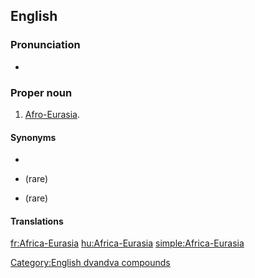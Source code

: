 ==English==
{{wikipedia}}

===Pronunciation===
* {{a|US}} {{IPA|/ˈæf.ɹɪk.ə.jʊɹˈeɪ.ʒə/|lang=en}}

===Proper noun===
{{en-proper noun|head=[[Africa]]-[[Eurasia]]}}
# [[Afro-Eurasia]].

====Synonyms====
* {{l|en|Afro-Eurasia}}
* {{l|en|Eurafrasia}} (rare)
* {{l|en|Afrasia}} (rare)

====Translations====
{{trans-see|Afro-Eurasia}}

[[Category:English dvandva compounds]]
[[fr:Africa-Eurasia]]
[[hu:Africa-Eurasia]]
[[simple:Africa-Eurasia]]